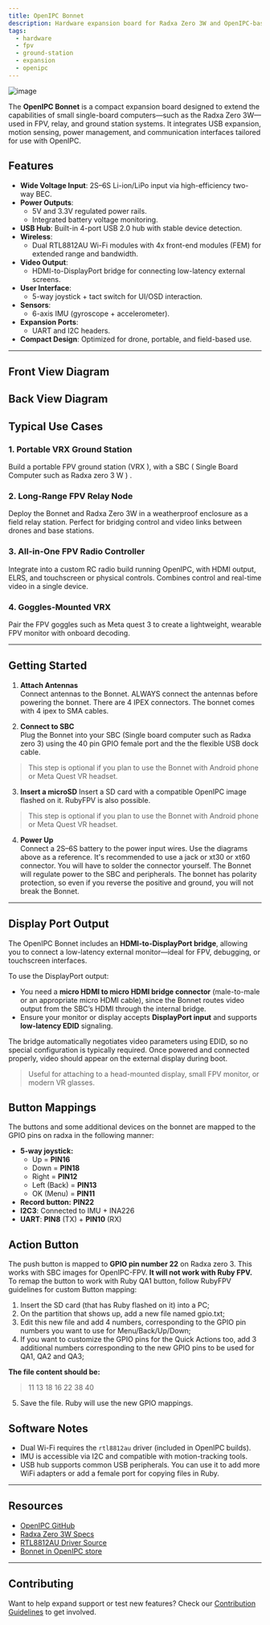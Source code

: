 ```yaml
---
title: OpenIPC Bonnet
description: Hardware expansion board for Radxa Zero 3W and OpenIPC-based FPV systems.
tags:
  - hardware
  - fpv
  - ground-station
  - expansion
  - openipc
---
```


![image](/images/bonnet-main-image.jpg)

The **OpenIPC Bonnet** is a compact expansion board designed to extend the capabilities of small single-board computers—such as the Radxa Zero 3W—used in FPV, relay, and ground station systems. It integrates USB expansion, motion sensing, power management, and communication interfaces tailored for use with OpenIPC.

## Features

- **Wide Voltage Input**: 2S–6S Li-ion/LiPo input via high-efficiency two-way BEC.
- **Power Outputs**:
  - 5V and 3.3V regulated power rails.
  - Integrated battery voltage monitoring.
- **USB Hub**: Built-in 4-port USB 2.0 hub with stable device detection.
- **Wireless**:
  - Dual RTL8812AU Wi-Fi modules with 4x front-end modules (FEM) for extended range and bandwidth.
- **Video Output**:
  - HDMI-to-DisplayPort bridge for connecting low-latency external screens.
- **User Interface**:
  - 5-way joystick + tact switch for UI/OSD interaction.
- **Sensors**:
  - 6-axis IMU (gyroscope + accelerometer).
- **Expansion Ports**:
  - UART and I2C headers.
- **Compact Design**: Optimized for drone, portable, and field-based use.

---

## Front View Diagram

<ThemeImage
  lightSrc="https://raw.githubusercontent.com/OpenIPC/docs/refs/heads/main/src/assets/images/bonnet-top-light.jpg"
  darkSrc="https://raw.githubusercontent.com/OpenIPC/docs/refs/heads/main/src/assets/images/bonnet-top-dark.png"
  alt="Front"
/>
---

## Back View Diagram

<ThemeImage
  lightSrc="https://raw.githubusercontent.com/OpenIPC/docs/refs/heads/main/src/assets/images/bonnet-bottom-light.jpg"
  darkSrc="https://raw.githubusercontent.com/OpenIPC/docs/refs/heads/main/src/assets/images/bonnet-bottom-dark.png"
  alt="Back"
/>

## Typical Use Cases

### 1. **Portable VRX Ground Station**

Build a portable FPV ground station (VRX ), with a SBC ( Single Board Computer such as Radxa zero 3 W ) .

### 2. **Long-Range FPV Relay Node**

Deploy the Bonnet and Radxa Zero 3W in a weatherproof enclosure as a field relay station. Perfect for bridging control and video links between drones and base stations.

### 3. **All-in-One FPV Radio Controller**

Integrate into a custom RC radio build running OpenIPC, with HDMI output, ELRS, and touchscreen or physical controls. Combines control and real-time video in a single device.

### 4. **Goggles-Mounted VRX**

Pair the FPV goggles such as Meta quest 3 to create a lightweight, wearable FPV monitor with onboard decoding.



---

## Getting Started

1. **Attach Antennas**  
   Connect antennas to the Bonnet. ALWAYS connect the antennas before powering the bonnet. There are 4 IPEX connectors. The bonnet comes with 4 ipex to SMA cables.

2. **Connect to SBC**  
   Plug the Bonnet into your SBC (Single board computer such as Radxa zero 3) using the 40 pin GPIO female port and the the flexible USB dock cable.
 >  This step is optional if you plan to use the Bonnet with Android phone or Meta Quest VR headset.

3. **Insert a microSD**
    Insert a SD card with a compatible OpenIPC image flashed on it. RubyFPV is also possible.
  > This step is optional if you plan to use the Bonnet with Android phone or Meta Quest VR headset.

4. **Power Up**  
   Connect a 2S–6S battery to the power input wires. Use the diagrams above as a reference. It's recommended to use a jack or xt30 or xt60 connector. You will have to solder the connector yourself.
   The Bonnet will regulate power to the SBC and peripherals. The bonnet has polarity protection, so even if you reverse the positive and ground, you will not break the Bonnet.

---

## Display Port Output

The OpenIPC Bonnet includes an **HDMI-to-DisplayPort bridge**, allowing you to connect a low-latency external monitor—ideal for FPV, debugging, or touchscreen interfaces.

To use the DisplayPort output:

- You need a **micro HDMI to micro HDMI bridge connector** (male-to-male or an appropriate micro HDMI cable), since the Bonnet routes video output from the SBC’s HDMI through the internal bridge.
- Ensure your monitor or display accepts **DisplayPort input** and supports **low-latency EDID** signaling.

The bridge automatically negotiates video parameters using EDID, so no special configuration is typically required. Once powered and connected properly, video should appear on the external display during boot.

>  Useful for attaching to a head-mounted display, small FPV monitor, or modern VR glasses.

## Button Mappings

The buttons and some additional devices on the bonnet are mapped to the GPIO pins on radxa in the following manner:

- **5-way joystick:**
  - Up = **PIN16**
  - Down = **PIN18**
  - Right = **PIN12**
  - Left (Back) = **PIN13**
  - OK (Menu) = **PIN11**
- **Record button:** **PIN22**
- **I2C3**: Connected to IMU + INA226
- **UART**: **PIN8** (TX) + **PIN10** (RX)

## Action Button

The push button is mapped to **GPIO pin number 22** on Radxa zero 3. This works with SBC images for OpenIPC-FPV. **It will not work with Ruby FPV.**
To remap the button to work with Ruby QA1 button, follow RubyFPV guidelines for custom Button mapping:

1. Insert the SD card (that has Ruby flashed on it) into a PC;
2. On the partition that shows up, add a new file named gpio.txt;
3. Edit this new file and add 4 numbers, corresponding to the GPIO pin numbers you want to use for Menu/Back/Up/Down; 
4. If you want to customize the GPIO pins for the Quick Actions too, add 3 additional numbers corresponding to the new GPIO pins to be used for QA1, QA2 and QA3;

**The file content should be:**
> 11
13
18
16
22
38
40
5. Save the file. Ruby will use the new GPIO mappings.

## Software Notes

- Dual Wi-Fi requires the `rtl8812au` driver (included in OpenIPC builds).
- IMU is accessible via I2C and compatible with motion-tracking tools.
- USB hub supports common USB peripherals. You can use it to add more WiFi adapters or add a female port for copying files in Ruby.

---

## Resources

- [OpenIPC GitHub](https://github.com/OpenIPC)
- [Radxa Zero 3W Specs](https://wiki.radxa.com/Zero3W)
- [RTL8812AU Driver Source](https://github.com/aircrack-ng/rtl8812au)
- [Bonnet in OpenIPC store](https://store.openipc.org/)
---

## Contributing

Want to help expand support or test new features? Check our [Contribution Guidelines](https://docs.openipc.org/development/contribution-guidelines/) to get involved.
